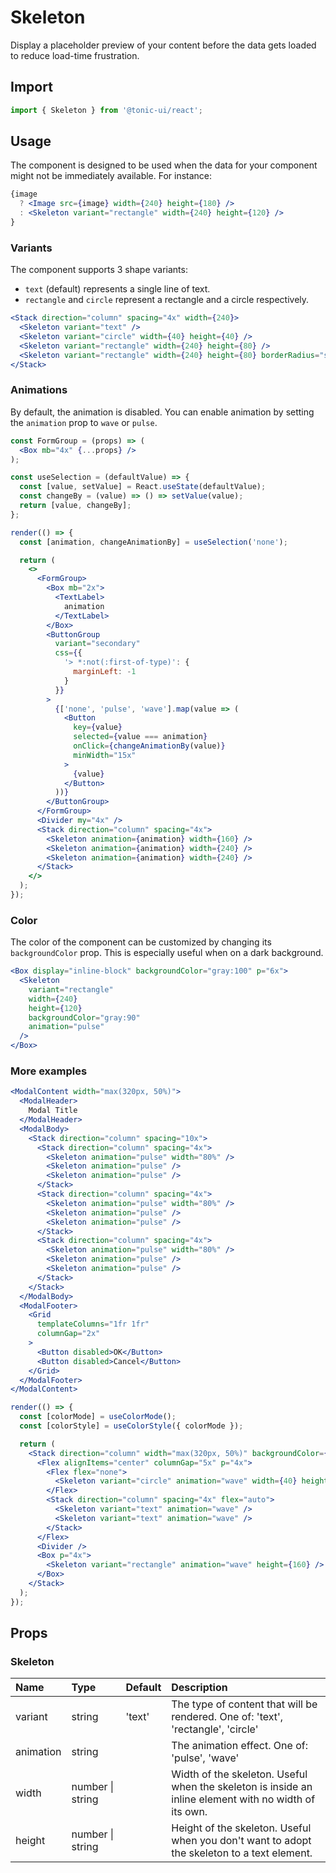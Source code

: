 # Skeleton

Display a placeholder preview of your content before the data gets loaded to reduce load-time frustration.

## Import

```js
import { Skeleton } from '@tonic-ui/react';
```

## Usage

The component is designed to be used when the data for your component might not be immediately available. For instance:

```jsx disabled
{image
  ? <Image src={image} width={240} height={180} />
  : <Skeleton variant="rectangle" width={240} height={120} />
}
```

### Variants

The component supports 3 shape variants:
* `text` (default) represents a single line of text.
* `rectangle` and `circle` represent a rectangle and a circle respectively.

```jsx
<Stack direction="column" spacing="4x" width={240}>
  <Skeleton variant="text" />
  <Skeleton variant="circle" width={40} height={40} />
  <Skeleton variant="rectangle" width={240} height={80} />
  <Skeleton variant="rectangle" width={240} height={80} borderRadius="sm" />
</Stack>
```

### Animations

By default, the animation is disabled. You can enable animation by setting the `animation` prop to `wave` or `pulse`.

```jsx noInline
const FormGroup = (props) => (
  <Box mb="4x" {...props} />
);

const useSelection = (defaultValue) => {
  const [value, setValue] = React.useState(defaultValue);
  const changeBy = (value) => () => setValue(value);
  return [value, changeBy];
};

render(() => {
  const [animation, changeAnimationBy] = useSelection('none');

  return (
    <>
      <FormGroup>
        <Box mb="2x">
          <TextLabel>
            animation
          </TextLabel>
        </Box>
        <ButtonGroup
          variant="secondary"
          css={{
            '> *:not(:first-of-type)': {
              marginLeft: -1
            }
          }}
        >
          {['none', 'pulse', 'wave'].map(value => (
            <Button
              key={value}
              selected={value === animation}
              onClick={changeAnimationBy(value)}
              minWidth="15x"
            >
              {value}
            </Button>
          ))}
        </ButtonGroup>
      </FormGroup>
      <Divider my="4x" />
      <Stack direction="column" spacing="4x">
        <Skeleton animation={animation} width={160} />
        <Skeleton animation={animation} width={240} />
        <Skeleton animation={animation} width={240} />
      </Stack>
    </>
  );
});
```

### Color

The color of the component can be customized by changing its `backgroundColor` prop. This is especially useful when on a dark background.

```jsx
<Box display="inline-block" backgroundColor="gray:100" p="6x">
  <Skeleton
    variant="rectangle"
    width={240}
    height={120}
    backgroundColor="gray:90"
    animation="pulse"
  />
</Box>
```

### More examples

```jsx
<ModalContent width="max(320px, 50%)">
  <ModalHeader>
    Modal Title
  </ModalHeader>
  <ModalBody>
    <Stack direction="column" spacing="10x">
      <Stack direction="column" spacing="4x">
        <Skeleton animation="pulse" width="80%" />
        <Skeleton animation="pulse" />
        <Skeleton animation="pulse" />
      </Stack>
      <Stack direction="column" spacing="4x">
        <Skeleton animation="pulse" width="80%" />
        <Skeleton animation="pulse" />
        <Skeleton animation="pulse" />
      </Stack>
      <Stack direction="column" spacing="4x">
        <Skeleton animation="pulse" width="80%" />
        <Skeleton animation="pulse" />
        <Skeleton animation="pulse" />
      </Stack>
    </Stack>
  </ModalBody>
  <ModalFooter>
    <Grid
      templateColumns="1fr 1fr"
      columnGap="2x"
    >
      <Button disabled>OK</Button>
      <Button disabled>Cancel</Button>
    </Grid>
  </ModalFooter>
</ModalContent>
```

```jsx noInline
render(() => {
  const [colorMode] = useColorMode();
  const [colorStyle] = useColorStyle({ colorMode });

  return (
    <Stack direction="column" width="max(320px, 50%)" backgroundColor={colorStyle.background.secondary}>
      <Flex alignItems="center" columnGap="5x" p="4x">
        <Flex flex="none">
          <Skeleton variant="circle" animation="wave" width={40} height={40} />
        </Flex>
        <Stack direction="column" spacing="4x" flex="auto">
          <Skeleton variant="text" animation="wave" />
          <Skeleton variant="text" animation="wave" />
        </Stack>
      </Flex>
      <Divider />
      <Box p="4x">
        <Skeleton variant="rectangle" animation="wave" height={160} />
      </Box>
    </Stack>
  );
});
```

## Props

### Skeleton

| Name | Type | Default | Description |
| :--- | :--- | :------ | :---------- |
| variant | string | 'text' | The type of content that will be rendered. One of: 'text', 'rectangle', 'circle' |
| animation | string | | The animation effect. One of: 'pulse', 'wave' |
| width | number \| string | | Width of the skeleton. Useful when the skeleton is inside an inline element with no width of its own. |
| height | number \| string | | Height of the skeleton. Useful when you don't want to adopt the skeleton to a text element. |
